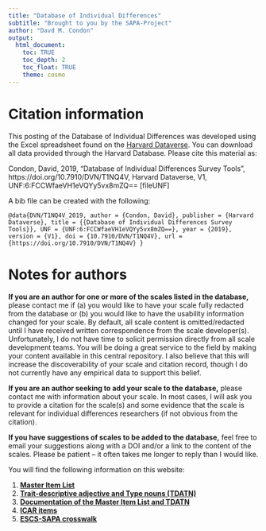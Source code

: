 ```yaml
---
title: "Database of Individual Differences"
subtitle: "Brought to you by the SAPA-Project"
author: "Davd M. Condon"
output: 
  html_document:
    toc: TRUE
    toc_depth: 2
    toc_float: TRUE
    theme: cosmo
---
```


# Citation information

This posting of the Database of Individual Differences was developed using the Excel spreadsheet found on the [Harvard Dataverse](https://dataverse.harvard.edu/dataset.xhtml?persistentId=doi:10.7910/DVN/T1NQ4V). You can download all data provided through the Harvard Database. Please cite this material as:

Condon, David, 2019, "Database of Individual Differences Survey Tools", https://doi.org/10.7910/DVN/T1NQ4V, Harvard Dataverse, V1, UNF:6:FCCWfaeVH1eVQYy5vx8mZQ== [fileUNF]

A bib file can be created with the following:

`@data{DVN/T1NQ4V_2019,
author = {Condon, David},
publisher = {Harvard Dataverse},
title = {{Database of Individual Differences Survey Tools}},
UNF = {UNF:6:FCCWfaeVH1eVQYy5vx8mZQ==},
year = {2019},
version = {V1},
doi = {10.7910/DVN/T1NQ4V},
url = {https://doi.org/10.7910/DVN/T1NQ4V}
}`

# Notes for authors

**If you are an author for one or more of the scales listed in the database,** please contact me if (a) you would like to have your scale fully redacted from the database or (b) you would like to have the usability information changed for your scale. By default, all scale content is omitted/redacted until I have received written correspondence from the scale developer(s). Unfortunately, I do not have time to solicit permission directly from all scale development teams. You will be doing a great service to the field by making your content available in this central repository. I also believe that this will increase the discoverability of your scale and citation record, though I do not currently have any empirical data to support this belief.

**If you are an author seeking to add your scale to the database,** please contact me with information about your scale. In most cases, I will ask you to provide a citation for the scale(s) and some evidence that the scale is relevant for individual differences researchers (if not obvious from the citation).

**If you have suggestions of scales to be added to the database,** feel free to email your suggestions along with a DOI and/or a link to the content of the scales. Please be patient -- it often takes me longer to reply than I would like.

You will find the following information on this website:

1. [**Master Item List**](https://pie-lab.github.io/did/master-item-list.html)
2. [**Trait-descriptive adjective and Type nouns (TDATN)**](https://pie-lab.github.io/did/tdatn.html)
3. [**Documentation of the Master Item List and TDATN**](https://pie-lab.github.io/did/documentation.html)
4. [**ICAR items**](https://pie-lab.github.io/did/icar.html)
5. [**ESCS-SAPA crosswalk**](https://pie-lab.github.io/did/crosswalk.html)
